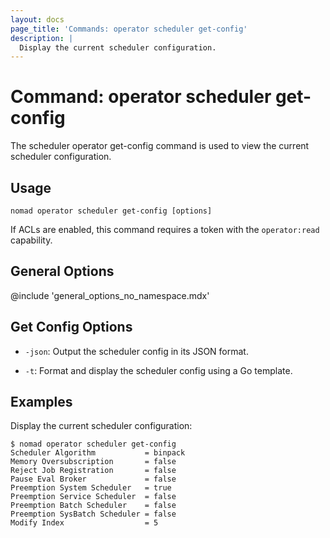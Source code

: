 ```yaml
---
layout: docs
page_title: 'Commands: operator scheduler get-config'
description: |
  Display the current scheduler configuration.
---
```


# Command: operator scheduler get-config

The scheduler operator get-config command is used to view the current scheduler
configuration.

## Usage

```plaintext
nomad operator scheduler get-config [options]
```

If ACLs are enabled, this command requires a token with the `operator:read`
capability.

## General Options

@include 'general_options_no_namespace.mdx'

## Get Config Options

- `-json`: Output the scheduler config in its JSON format.

- `-t`: Format and display the scheduler config using a Go template.

## Examples

Display the current scheduler configuration:

```shell-session
$ nomad operator scheduler get-config
Scheduler Algorithm           = binpack
Memory Oversubscription       = false
Reject Job Registration       = false
Pause Eval Broker             = false
Preemption System Scheduler   = true
Preemption Service Scheduler  = false
Preemption Batch Scheduler    = false
Preemption SysBatch Scheduler = false
Modify Index                  = 5
```
